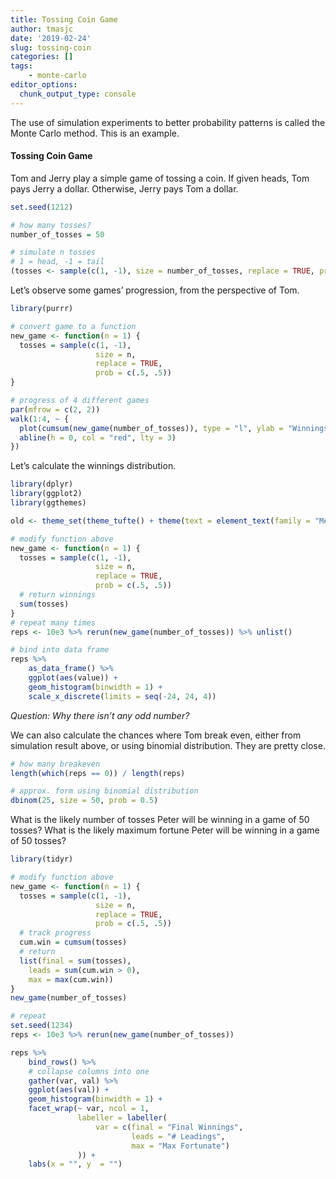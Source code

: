 ```yaml
---
title: Tossing Coin Game
author: tmasjc
date: '2019-02-24'
slug: tossing-coin
categories: []
tags: 
    - monte-carlo
editor_options: 
  chunk_output_type: console
---
```


The use of simulation experiments to better probability patterns is called the Monte Carlo method. This is an example.

#### Tossing Coin Game

Tom and Jerry play a simple game of tossing a coin. If given heads, Tom pays Jerry a dollar. Otherwise, Jerry pays Tom a dollar. 

```r
set.seed(1212)

# how many tosses?
number_of_tosses = 50

# simulate n tosses
# 1 = head, -1 = tail
(tosses <- sample(c(1, -1), size = number_of_tosses, replace = TRUE, prob = c(.5, .5)))
```

Let's observe some games' progression, from the perspective of Tom.

```r
library(purrr)

# convert game to a function
new_game <- function(n = 1) {
  tosses = sample(c(1, -1),
                   size = n,
                   replace = TRUE,
                   prob = c(.5, .5))
}

# progress of 4 different games
par(mfrow = c(2, 2))
walk(1:4, ~ {
  plot(cumsum(new_game(number_of_tosses)), type = "l", ylab = "Winnings")  
  abline(h = 0, col = "red", lty = 3)
})
```

Let's calculate the winnings distribution.

```r
library(dplyr)
library(ggplot2)
library(ggthemes)

old <- theme_set(theme_tufte() + theme(text = element_text(family = "Menlo")))

# modify function above
new_game <- function(n = 1) {
  tosses = sample(c(1, -1),
                   size = n,
                   replace = TRUE,
                   prob = c(.5, .5))
  # return winnings
  sum(tosses)
}
# repeat many times
reps <- 10e3 %>% rerun(new_game(number_of_tosses)) %>% unlist()

# bind into data frame
reps %>%
    as_data_frame() %>%
    ggplot(aes(value)) +
    geom_histogram(binwidth = 1) +
    scale_x_discrete(limits = seq(-24, 24, 4))
```

*Question: Why there isn't any odd number?*

We can also calculate the chances where Tom break even, either from simulation result above, or using binomial distribution. They are pretty close.

```r
# how many breakeven
length(which(reps == 0)) / length(reps)

# approx. form using binomial distribution
dbinom(25, size = 50, prob = 0.5) 
```

What is the likely number of tosses Peter will be winning in a game of 50 tosses? What is the likely maximum fortune Peter will be winning in a game of 50 tosses?

```r
library(tidyr)

# modify function above
new_game <- function(n = 1) {
  tosses = sample(c(1, -1),
                   size = n,
                   replace = TRUE,
                   prob = c(.5, .5))
  # track progress
  cum.win = cumsum(tosses)
  # return
  list(final = sum(tosses), 
    leads = sum(cum.win > 0), 
    max = max(cum.win))
}
new_game(number_of_tosses)

# repeat
set.seed(1234)
reps <- 10e3 %>% rerun(new_game(number_of_tosses))

reps %>%
    bind_rows() %>%
    # collapse columns into one
    gather(var, val) %>%
    ggplot(aes(val)) +
    geom_histogram(binwidth = 1) +
    facet_wrap(~ var, ncol = 1,
               labeller = labeller(
                   var = c(final = "Final Winnings",
                           leads = "# Leadings",
                           max = "Max Fortunate")
               )) +
    labs(x = "", y  = "")
```



